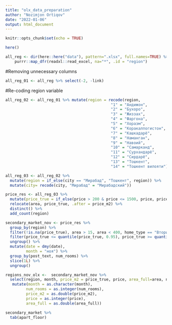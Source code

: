 ```yaml
---
title: "olx_data_preparation"
author: "Nozimjon Ortiqov"
date: "2022-01-06"
output: html_document
---
```



```r
knitr::opts_chunk$set(echo = TRUE)
```


```r
here()
```

```r
all_reg <- dir(here::here("data"), pattern=".xlsx", full.names=TRUE) %>%
    purrr::map_dfr(readxl::read_excel, na="*", .id = "region")
```

#Removing unnecessary columns 
 
```r

all_reg_01 <- all_reg %>% select(-2, -link)
```

#Re-coding region variable

```r
all_reg_02 <- all_reg_01 %>% mutate(region = recode(region,
                                              "1" = "Андижон",
                                              "2" = "Бухоро",
                                              "3" = "Жиззах",
                                              "4" = "Фаргона",
                                              "5" = "Хоразм",
                                              "6" = "Коракалпогистон",
                                              "7" = "Кашкадарё",
                                              "8" = "Наманган",
                                              "9" = "Навоий",
                                              "10" = "Самарканд",
                                              "11" = "Сурхандарё",
                                              "12" = "Сирдарё",
                                              "13" = "Тошкент",
                                              "14" = "Тошкент вилояти"))
```

```r
all_reg_03 <- all_reg_02 %>% 
  mutate(region = if_else(city == "Мирабад", "Тошкент", region)) %>% 
  mutate(city= recode(city, "Мирабад" = "Мирабадский"))
```



```r
price_res <- all_reg_03 %>% 
  mutate(price_true = if_else(price > 200 & price <= 1500, price, price_m2)) %>% 
  relocate(area, price_true, .after = price_m2) %>% 
  distinct() %>% 
  add_count(region)
```



```r
secondary_market_nov <- price_res %>% 
  group_by(region) %>% 
  filter(!is.na(price_true), area > 15, area < 400, home_type == "Вторичный рынок" ) %>% 
  filter(price_true <= quantile(price_true, 0.95), price_true >= quantile(price_true, 0.05)) %>%
  ungroup() %>% 
  mutate(date = dmy(date), 
         month = "ноя") %>% 
  group_by(post_text, num_rooms) %>% 
  slice(1L) %>% 
  ungroup()
```

```r
regions_nov_olx <-  secondary_market_nov %>% 
  select(region, month, price_m2 = price_true, price, area_full=area, num_rooms, condition, city) %>% 
   mutate(month = as.character(month),
         num_rooms = as.integer(num_rooms), 
         price_m2 = as.double(price_m2),
         price = as.integer(price),
         area_full = as.double(area_full))
```


```r
secondary_market %>% 
  tab(apart_floor)
```




